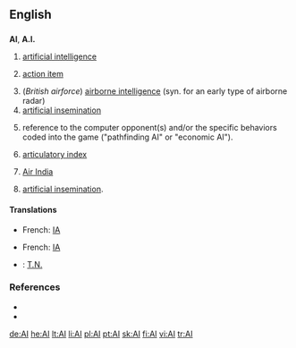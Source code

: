 {{see|Appendix:Variations of "ai"}}
==English==

==={{initialism}}===
'''AI''', '''A.I.'''

# {{comptheory}} [[artificial intelligence]]
# {{management}} [[action item]]
# (''British airforce'') [[airborne intelligence]] (syn. for an early type of airborne radar)
# [[artificial insemination]]
# {{gaming}} reference to the computer opponent(s) and/or the specific behaviors coded into the game ("pathfinding AI" or "economic AI").
# {{phonetics}} [[articulatory index]]
# [[w:Air India|Air India]]
# {{farming}} [[artificial insemination]].

====Translations====
{{trans-top|artificial intelligence}}
*French: [[IA]] {{f}}
{{trans-mid}}
{{trans-bottom}}

{{trans-top|artificial insemination}}
*French: [[IA]] {{f}}
{{trans-mid}}
{{trans-bottom}}

{{checktrans-top}}
*{{ttbc|Greek}}: [[Τ.Ν.]]
{{checktrans-bottom}}

===References===
* {{R:Dictionary.com|AI}}
* {{R:American Heritage 2000|AI}}

[[de:AI]]
[[he:AI]]
[[lt:AI]]
[[li:AI]]
[[pl:AI]]
[[pt:AI]]
[[sk:AI]]
[[fi:AI]]
[[vi:AI]]
[[tr:AI]]